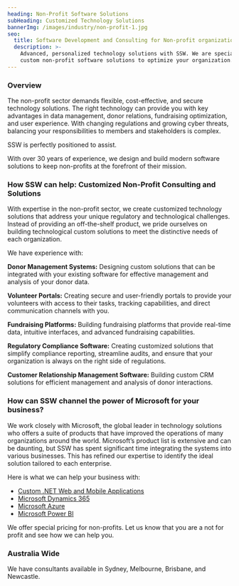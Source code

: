 ```yaml
---
heading: Non-Profit Software Solutions
subHeading: Customized Technology Solutions
bannerImg: /images/industry/non-profit-1.jpg
seo:
  title: Software Development and Consulting for Non-profit organizations
  description: >-
    Advanced, personalized technology solutions with SSW. We are specialists in
    custom non-profit software solutions to optimize your organization.
---
```


### Overview

The non-profit sector demands flexible, cost-effective, and secure technology solutions. The right technology can provide you with key advantages in data management, donor relations, fundraising optimization, and user experience. With changing regulations and growing cyber threats, balancing your responsibilities to members and stakeholders is complex.

SSW is perfectly positioned to assist.

With over 30 years of experience, we design and build modern software solutions to keep non-profits at the forefront of their mission. 

### How SSW can help: Customized Non-Profit Consulting and Solutions  

With expertise in the non-profit sector, we create customized technology solutions that address your unique regulatory and technological challenges. Instead of providing an off-the-shelf product, we pride ourselves on building technological custom solutions to meet the distinctive needs of each organization. 

We have experience with: 

**Donor Management Systems:** Designing custom solutions that can be integrated with your existing software for effective management and analysis of your donor data. 

**Volunteer Portals:** Creating secure and user-friendly portals to provide your volunteers with access to their tasks, tracking capabilities, and direct communication channels with you. 

**Fundraising Platforms:** Building fundraising platforms that provide real-time data, intuitive interfaces, and advanced fundraising capabilities. 

**Regulatory Compliance Software:** Creating customized solutions that simplify compliance reporting, streamline audits, and ensure that your organization is always on the right side of regulations. 

**Customer Relationship Management Software:** Building custom CRM solutions for efficient management and analysis of donor interactions. 

<VideoEmbed url="https://www.youtube.com/watch?v=g4_MnAZJpxg" />

### How can SSW channel the power of Microsoft for your business? 

We work closely with Microsoft, the global leader in technology solutions who offers a suite of products that have improved the operations of many organizations around the world. Microsoft’s product list is extensive and can be daunting, but SSW has spent significant time integrating the systems into various businesses. This has refined our expertise to identify the ideal solution tailored to each enterprise.

Here is what we can help your business with: 

* [Custom .NET Web and Mobile Applications](https://www.ssw.com.au/consulting/web-applications) 
* [Microsoft Dynamics 365](https://www.ssw.com.au/consulting/dynamics-365) 
* [Microsoft Azure](https://www.ssw.com.au/consulting/alm-azure-devops) 
* [Microsoft Power BI](https://www.ssw.com.au/consulting/power-bi) 

We offer special pricing for non-profits. Let us know that you are a not for profit and see how we can help you. 

<BookingButton buttonText="Book a FREE Initial Meeting" />

### Australia Wide 

We have consultants available in Sydney, Melbourne, Brisbane, and Newcastle. 

